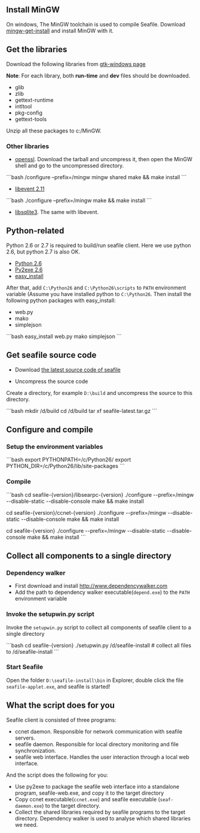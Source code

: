 == Install MinGW ==

On windows, The MinGW toolchain is used to compile Seafile. Download [http://sourceforge.net/projects/mingw/files/Automated%20MinGW%20Installer/mingw-get-inst mingw-get-install] and install MinGW with it.

== Get the libraries ==

Download the following libraries from [http://www.gtk.org/download/win32.php gtk-windows page]

'''Note''': For each library, both '''run-time''' and '''dev''' files should be downloaded.

* glib
* zlib
* gettext-runtime
* intltool
* pkg-config
* gettext-tools

Unzip all these packages to c:/MinGW.

=== Other libraries ===

* [http://www.openssl.org/source/openssl-1.0.0d.tar.gz openssl]. Download the tarball and uncompress it, then open the MinGW shell and go to the uncompressed directory.

```bash
/configure –prefix=/mingw mingw shared
make && make install
```

* [http://monkey.org/~provos/libevent-2.0.11-stable.tar.gz libevent 2.11]

```bash
./configure –prefix=/mingw
make && make install
```

* [http://www.sqlite.org/sqlite-autoconf-3070701.tar.gz libsqlite3]. The same with libevent.

== Python-related ==

Python 2.6 or 2.7 is required to build/run seafile client. Here we use python 2.6, but python 2.7 is also OK.

* [http://www.python.org/ftp/python/2.6/python-2.6.msi Python 2.6]
* [http://sourceforge.net/projects/py2exe/files/py2exe/0.6.9/py2exe-0.6.9.win32-py2.6.exe/download Py2exe 2.6]
* [http://pypi.python.org/packages/2.6/s/setuptools/setuptools-0.6c11.win32-py2.6.exe#md5=1509752c3c2e64b5d0f9589aafe053dc easy_install]

After that, add <code>C:\Python26</code> and <code>C:\Python26\scripts</code> to <code>PATH</code> environment variable (Assume you have installed python to <code>C:\Python26</code>. Then install the following python packages with easy_install:

* web.py
* mako
* simplejson

```bash
easy_install web.py mako simplejson
```

== Get seafile source code ==

* Download [http://seafile.com.cn/downloads/seafile-1.4.5.tar.gz the latest source code of seafile]

* Uncompress the source code

Create a directory, for example <code>D:\build</code> and uncompress the source to this directory.

```bash
mkdir /d/build
cd /d/build
tar xf seafile-latest.tar.gz
```

== Configure and compile ==

=== Setup the environment variables ===

```bash
export PYTHONPATH=/c/Python26/
export PYTHON_DIR=/c/Python26/lib/site-packages
```

=== Compile ===

```bash
cd seafile-{version}/libsearpc-{version}
./configure --prefix=/mingw --disable-static --disable-console
make && make install

cd seafile-{version}/ccnet-{version}
./configure --prefix=/mingw --disable-static --disable-console
make && make install

cd seafile-{version}
./configure --prefix=/mingw --disable-static --disable-console
make && make install
```

== Collect all components to a single directory ==

=== Dependency walker ===

* First download and install [[dependency walker|http://www.dependencywalker.com]]
* Add the path to dependency walker executable(<code>depend.exe</code>) to the <code>PATH</code> environment variable

=== Invoke the setupwin.py script ===

Invoke the <code>setupwin.py</code> script to collect all components of seafile client to a single directory

```bash
cd seafile-{version}
./setupwin.py /d/seafile-install # collect all files to /d/seafile-install
```

=== Start Seafile ===

Open the folder <code>D:\seafile-install\bin</code> in Explorer, double click the file <code>seafile-applet.exe</code>, and seafile is started!

== What the script does for you ==

Seafile client is consisted of three programs:

* ccnet daemon. Responsible for network communication with seafile servers.
* seafile daemon. Responsible for local directory monitoring and file synchronization.
* seafile web interface. Handles the user interaction through a local web interface.

And the script does the following for you:

* Use py2exe to package the seafile web interface into a standalone program, seafile-web.exe, and copy it to the target directory
* Copy ccnet executable(<code>ccnet.exe</code>) and seafile executable (<code>seaf-daemon.exe</code>) to the target directory.
* Collect the shared libraries required by seafile programs to the target directory. Dependency walker is used to analyse which shared libraries we need.